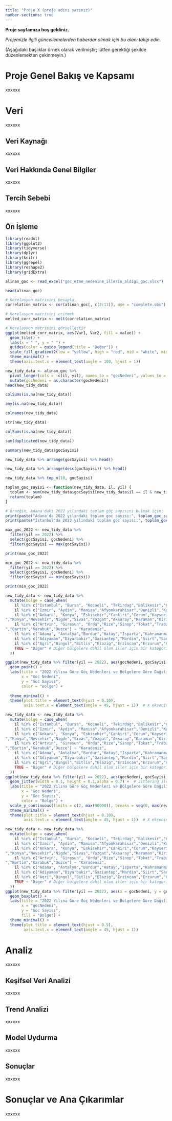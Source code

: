 ```yaml
---
title: "Proje X (proje adını yazınız)"
number-sections: true
---
```


**Proje sayfamıza hoş geldiniz.**

*Projemizle ilgili güncellemelerden haberdar olmak için bu alanı takip edin.*

(Aşağıdaki başlıklar örnek olarak verilmiştir; lütfen gerektiği şekilde düzenlemekten çekinmeyin.)

# Proje Genel Bakış ve Kapsamı

xxxxxx

# Veri

xxxxxx

## Veri Kaynağı

xxxxxx

## Veri Hakkında Genel Bilgiler

xxxxxx

## Tercih Sebebi

xxxxxx

## Ön İşleme

```r

library(readxl)
library(ggplot2)
library(tidyverse)
library(dplyr)
library(knitr)
library(ggrepel)
library(reshape2)
library(gridExtra)
```

```r

alinan_goc <- read_excel("goc_etme_nedenine_illerin_aldigi_goc.xlsx")
```

```r
head(alinan_goc)
```

```r
# Korelasyon matrisini hesapla
correlation_matrix <- cor(alinan_goc[, c(3:11)], use = "complete.obs")

# Korelasyon matrisini eritmek
melted_corr_matrix <- melt(correlation_matrix)

# Korelasyon matrisini görselleştir
ggplot(melted_corr_matrix, aes(Var1, Var2, fill = value)) +
  geom_tile() + 
  labs(x = " ", y = " ") + 
  guides(color = guide_legend(title = "Değer")) + 
  scale_fill_gradient2(low = "yellow", high = "red", mid = "white", midpoint = 0.7) +
  theme_minimal() +
  theme(axis.text.x = element_text(angle = 100, hjust = 1))
```

```r
new_tidy_data <- alinan_goc %>%
  pivot_longer(cols = -c(il, yil), names_to = "gocNedeni", values_to = "gocSayisi") %>%
  mutate(gocNedeni = as.character(gocNedeni))
head(new_tidy_data)
```

```r
colSums(is.na(new_tidy_data))
```

```r
any(is.na(new_tidy_data))
```

```r
colnames(new_tidy_data)
```

```r
str(new_tidy_data)
```

```r
colSums(is.na(new_tidy_data))
```

```r
sum(duplicated(new_tidy_data))
```

```r
summary(new_tidy_data$gocSayisi)
```

```r
new_tidy_data %>% arrange(gocSayisi) %>% head()
```

```r
new_tidy_data %>% arrange(desc(gocSayisi)) %>% head()
```

```r
new_tidy_data %>% top_n(10, gocSayisi)
```

```r
toplam_goc_sayisi <- function(new_tidy_data, il, yil) {
  toplam <- sum(new_tidy_data$gocSayisi[new_tidy_data$il == il & new_tidy_data$yil == yil])
  return(toplam)
}

# Örneğin, Adana'daki 2022 yılındaki toplam göç sayısını bulmak için:
print(paste("Adana'da 2022 yılındaki toplam goc sayısı:", toplam_goc_sayisi(new_tidy_data, "Adana", 2022)))
print(paste("İstanbul'da 2022 yılındaki toplam goc sayısı:", toplam_goc_sayisi(new_tidy_data, "Istanbul", 2022)))
```

```r
max_goc_2022 <- new_tidy_data %>% 
  filter(yil == 2022) %>%
  select(gocSayisi, gocNedeni) %>%
  filter(gocSayisi == max(gocSayisi))

print(max_goc_2022)
```

```r
min_goc_2022 <- new_tidy_data %>% 
  filter(yil == 2022) %>%
  select(gocSayisi, gocNedeni) %>%
  filter(gocSayisi == min(gocSayisi))

print(min_goc_2022)
```

```r
new_tidy_data <- new_tidy_data %>%
  mutate(bolge = case_when(
    il %in% c("Istanbul", "Bursa", "Kocaeli", "Tekirdag","Balikesir","Canakkale","Bilecik","Edirne","Kirklareli","Sakarya","Yalova") ~ "Marmara",
    il %in% c("Izmir", "Aydin", "Manisa","Afyonkarahisar","Denizli","Kutahya","Manisa","Mugla","Usak") ~ "Ege",
    il %in% c("Ankara", "Konya", "Eskisehir","Cankiri","Corum","Kayseri","Kirsehir
","Konya","Nevsehir","Nigde","Sivas","Yozgat","Aksaray","Karaman","Kirikkale") ~ "Ic Anadolu",
    il %in% c("Artvin", "Giresun", "Ordu","Rize","Sinop","Tokat","Trabzon","Zonguldak","Amasya","Bolu","Gumushane","Kastamonu","Samsun","Sinop","Bayburt
","Bartin","Karabuk","Duzce") ~ "Karadeniz",
    il %in% c("Adana", "Antalya","Burdur","Hatay","Isparta","Kahramanmaras","Osmaniye") ~ "Akdeniz",
    il %in% c("Adiyaman","Diyarbakir","Gaziantep","Mardin","Siirt","Sanliurfa","Batman","Sirnak","Kilis") ~ "Guneydogu Anadolu",
    il %in% c("Agri","Bingol","Bitlis","Elazig","Erzincan","Erzurum","Hakkari","Kars","Malatya","Muş","Tunceli","Van","Ardahan","Igdir") ~ "Dogu Anadolu",
    TRUE ~ "Diger" # Diğer bölgelere dahil olan iller için bir kategori belirleyin
  ))

ggplot(new_tidy_data %>% filter(yil == 2022), aes(gocNedeni, gocSayisi, color = bolge)) +
  geom_point() +
  labs(title = "2022 Yılına Göre Göç Nedenleri ve Bölgelere Göre Dağılımı",
       x = "Goc Nedeni",
       y = "Goc Sayısı",
       color = "Bolge") +
  
  theme_minimal() +
  theme(plot.title = element_text(hjust = 0.10),
        axis.text.x = element_text(angle = 45, hjust = 1))  # X eksenindeki etiketleri 45 derece döndür
```

```r
new_tidy_data <- new_tidy_data %>%
  mutate(bolge = case_when(
    il %in% c("Istanbul", "Bursa", "Kocaeli", "Tekirdag","Balikesir","Canakkale","Bilecik","Edirne","Kirklareli","Sakarya","Yalova") ~ "Marmara",
    il %in% c("Izmir", "Aydin", "Manisa","Afyonkarahisar","Denizli","Kutahya","Manisa","Mugla","Usak") ~ "Ege",
    il %in% c("Ankara", "Konya", "Eskisehir","Cankiri","Corum","Kayseri","Kirsehir
","Konya","Nevsehir","Nigde","Sivas","Yozgat","Aksaray","Karaman","Kirikkale") ~ "Ic Anadolu",
    il %in% c("Artvin", "Giresun", "Ordu","Rize","Sinop","Tokat","Trabzon","Zonguldak","Amasya","Bolu","Gumushane","Kastamonu","Samsun","Sinop","Bayburt
","Bartin","Karabuk","Duzce") ~ "Karadeniz",
    il %in% c("Adana", "Antalya","Burdur","Hatay","Isparta","Kahramanmaras","Osmaniye") ~ "Akdeniz",
    il %in% c("Adiyaman","Diyarbakir","Gaziantep","Mardin","Siirt","Sanliurfa","Batman","Sirnak","Kilis") ~ "Guneydogu Anadolu",
    il %in% c("Agri","Bingol","Bitlis","Elazig","Erzincan","Erzurum","Hakkari","Kars","Malatya","Muş","Tunceli","Van","Ardahan","Igdir") ~ "Dogu Anadolu",
    TRUE ~ "Diger" # Diğer bölgelere dahil olan iller için bir kategori belirleyin
  ))
ggplot(new_tidy_data %>% filter(yil == 2022), aes(gocNedeni, gocSayisi, color = bolge)) +
  geom_jitter(width = 0.1, height = 0.1,alpha = 0.7) +  # Jittering ile daha fazla aralık
  labs(title = "2022 Yılına Göre Göç Nedenleri ve Bölgelere Göre Dağılımı",
       x = "Goc Nedeni",
       y = "Goc Sayısı",
       color = "Bolge") +
  scale_y_continuous(limits = c(2, max(90000)), breaks = seq(0, max(new_tidy_data$gocSayisi), by = 20000)) +  # Y ekseni aralığını ve etiketlerini ayarla
  theme_minimal() +
  theme(plot.title = element_text(hjust = 0.10),
        axis.text.x = element_text(angle = 45, hjust = 1))  # X eksenindeki etiketleri 45 derece döndür
```

```r
new_tidy_data <- new_tidy_data %>%
  mutate(bolge = case_when(
    il %in% c("Istanbul", "Bursa", "Kocaeli", "Tekirdag","Balikesir","Canakkale","Bilecik","Edirne","Kirklareli","Sakarya","Yalova") ~ "Marmara",
    il %in% c("Izmir", "Aydin", "Manisa","Afyonkarahisar","Denizli","Kutahya","Manisa","Mugla","Usak") ~ "Ege",
    il %in% c("Ankara", "Konya", "Eskisehir","Cankiri","Corum","Kayseri","Kirsehir
","Konya","Nevsehir","Nigde","Sivas","Yozgat","Aksaray","Karaman","Kirikkale") ~ "Ic Anadolu",
    il %in% c("Artvin", "Giresun", "Ordu","Rize","Sinop","Tokat","Trabzon","Zonguldak","Amasya","Bolu","Gumushane","Kastamonu","Samsun","Sinop","Bayburt
","Bartin","Karabuk","Duzce") ~ "Karadeniz",
    il %in% c("Adana", "Antalya","Burdur","Hatay","Isparta","Kahramanmaras","Osmaniye") ~ "Akdeniz",
    il %in% c("Adiyaman","Diyarbakir","Gaziantep","Mardin","Siirt","Sanliurfa","Batman","Sirnak","Kilis") ~ "Guneydogu Anadolu",
    il %in% c("Agri","Bingol","Bitlis","Elazig","Erzincan","Erzurum","Hakkari","Kars","Malatya","Muş","Tunceli","Van","Ardahan","Igdir") ~ "Dogu Anadolu",
    TRUE ~ "Diger" # Diğer bölgelere dahil olan iller için bir kategori belirleyin
  ))
ggplot(new_tidy_data %>% filter(yil == 2022), aes(x = gocNedeni, y = gocSayisi, fill = bolge)) +
  geom_boxplot() +
  labs(title = "2022 Yılına Göre Göç Nedenleri ve Bölgelere Göre Dağılımı",
       x = "gocNedeni",
       y = "Goc Sayısı",
       fill = "Bolge") +
  theme_minimal() +
  theme(plot.title = element_text(hjust = 0.5),
        axis.text.x = element_text(angle = 45, hjust = 1))
```

# Analiz

xxxxxx

## Keşifsel Veri Analizi

xxxxxx

## Trend Analizi

xxxxxx

## Model Uydurma

xxxxxx

## Sonuçlar

xxxxxx

# Sonuçlar ve Ana Çıkarımlar

xxxxxx
